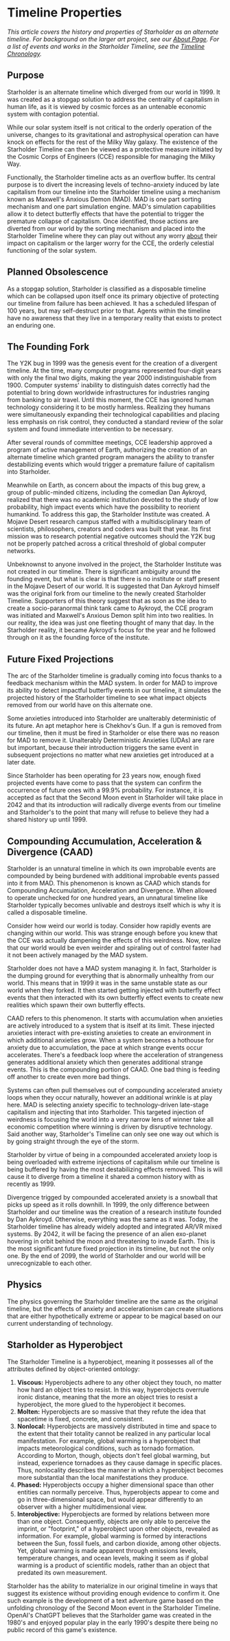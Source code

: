 # Timeline Properties

*This article covers the history and properties of Starholder as an alternate timeline. For background on the larger art project, see our [About Page](about). For a list of events and works in the Starholder Timeline, see the [Timeline Chronology](/timeline).*

## Purpose

Starholder is an alternate timeline which diverged from our world in 1999. It was created as a stopgap solution to address the centrality of capitalism in human life, as it is viewed by cosmic forces as an untenable economic system with contagion potential.

While our solar system itself is not critical to the orderly operation of the universe, changes to its gravitational and astrophysical operation can have knock on effects for the rest of the Milky Way galaxy. The existence of the Starholder Timeline can then be viewed as a protective measure initiated by the Cosmic Corps of Engineers (CCE) responsible for managing the Milky Way.

Functionally, the Starholder timeline acts as an overflow buffer. Its central purpose is to divert the increasing levels of techno-anxiety induced by late capitalism from our timeline into the Starholder timeline using a mechanism known as Maxwell's Anxious Demon (MAD). MAD is one part sorting mechanism and one part simulation engine. MAD's simulation capabilities allow it to detect butterfly effects that have the potential to trigger the premature collapse of capitalism. Once identified, those actions are diverted from our world by the sorting mechanism and placed into the Starholder Timeline where they can play out without any worry [about](https://starholder.xyz/index.php?title=About\&action=edit\&redlink=1) their impact on capitalism or the larger worry for the CCE, the orderly celestial functioning of the solar system.

## Planned Obsolescence

As a stopgap solution, Starholder is classified as a disposable timeline which can be collapsed upon itself once its primary objective of protecting our timeline from failure has been achieved. It has a scheduled lifespan of 100 years, but may self-destruct prior to that. Agents within the timeline have no awareness that they live in a temporary reality that exists to protect an enduring one.

## The Founding Fork

The Y2K bug in 1999 was the genesis event for the creation of a divergent timeline. At the time, many computer programs represented four-digit years with only the final two digits, making the year 2000 indistinguishable from 1900. Computer systems' inability to distinguish dates correctly had the potential to bring down worldwide infrastructures for industries ranging from banking to air travel. Until this moment, the CCE has ignored human technology considering it to be mostly harmless. Realizing they humans were simultaneously expanding their technological capabilities and placing less emphasis on risk control, they conducted a standard review of the solar system and found immediate intervention to be necessary.

After several rounds of committee meetings, CCE leadership approved a program of active management of Earth, authorizing the creation of an alternate timeline which granted program managers the ability to transfer destabilizing events which would trigger a premature failure of capitalism into Starholder.

Meanwhile on Earth, as concern about the impacts of this bug grew, a group of public-minded citizens, including the comedian Dan Aykroyd, realized that there was no academic institution devoted to the study of low probability, high impact events which have the possibility to reorient humankind. To address this gap, the Starholder Institute was created. A Mojave Desert research campus staffed with a multidisciplinary team of scientists, philosophers, creators and coders was built that year. Its first mission was to research potential negative outcomes should the Y2K bug not be properly patched across a critical threshold of global computer networks.

Unbeknownst to anyone involved in the project, the Starholder Institute was not created in our timeline. There is significant ambiguity around the founding event, but what is clear is that there is no institute or staff present in the Mojave Desert of our world. It is suggested that Dan Aykroyd himself was the original fork from our timeline to the newly created Starholder Timeline. Supporters of this theory suggest that as soon as the idea to create a socio-paranormal think tank came to Aykroyd, the CCE program was initiated and Maxwell's Anxious Demon split him into two realities. In our reality, the idea was just one fleeting thought of many that day. In the Starholder reality, it became Aykroyd's focus for the year and he followed through on it as the founding force of the institute.

## Future Fixed Projections

The arc of the Starholder timeline is gradually coming into focus thanks to a feedback mechanism within the MAD system. In order for MAD to improve its ability to detect impactful butterfly events in our timeline, it simulates the projected history of the Starholder timeline to see what impact objects removed from our world have on this alternate one.

Some anxieties introduced into Starholder are unalterably deterministic of its future. An apt metaphor here is Chekhov's Gun. If a gun is removed from our timeline, then it must be fired in Starholder or else there was no reason for MAD to remove it. Unalterably Deterministic Anxieties (UDAs) are rare but important, because their introduction triggers the same event in subsequent projections no matter what new anxieties get introduced at a later date.

Since Starholder has been operating for 23 years now, enough fixed projected events have come to pass that the system can confirm the occurrence of future ones with a 99.9% probability. For instance, it is accepted as fact that the Second Moon event in Starholder will take place in 2042 and that its introduction will radically diverge events from our timeline and Starholder's to the point that many will refuse to believe they had a shared history up until 1999.

## Compounding Accumulation, Acceleration & Divergence (CAAD)

Starholder is an unnatural timeline in which its own improbable events are compounded by being burdened with additional improbable events passed into it from MAD. This phenomenon is known as CAAD which stands for Compounding Accumulation, Acceleration and Divergence. When allowed to operate unchecked for one hundred years, an unnatural timeline like Starholder typically becomes unlivable and destroys itself which is why it is called a disposable timeline.

Consider how weird our world is today. Consider how rapidly events are changing within our world. This was strange enough before you knew that the CCE was actually dampening the effects of this weirdness. Now, realize that our world would be even weirder and spiraling out of control faster had it not been actively managed by the MAD system.

Starholder does not have a MAD system managing it. In fact, Starholder is the dumping ground for everything that is abnormally unhealthy from our world. This means that in 1999 it was in the same unstable state as our world when they forked. It then started getting injected with butterfly effect events that then interacted with its own butterfly effect events to create new realities which spawn their own butterfly effects.

CAAD refers to this phenomenon. It starts with accumulation when anxieties are actively introduced to a system that is itself at its limit. These injected anxieties interact with pre-existing anxieties to create an environment in which additional anxieties grow. When a system becomes a hothouse for anxiety due to accumulation, the pace at which strange events occur accelerates. There's a feedback loop where the acceleration of strangeness generates additional anxiety which then generates additional strange events. This is the compounding portion of CAAD. One bad thing is feeding off another to create even more bad things.

Systems can often pull themselves out of compounding accelerated anxiety loops when they occur naturally, however an additional wrinkle is at play here. MAD is selecting anxiety specific to technology-driven late-stage capitalism and injecting that into Starholder. This targeted injection of weirdness is focusing the world into a very narrow lens of winner take all economic competition where winning is driven by disruptive technology. Said another way, Starholder's Timeline can only see one way out which is by going straight through the eye of the storm.

Starholder by virtue of being in a compounded accelerated anxiety loop is being overloaded with extreme injections of capitalism while our timeline is being buffered by having the most destabilizing effects removed. This is will cause it to diverge from a timeline it shared a common history with as recently as 1999.

Divergence trigged by compounded accelerated anxiety is a snowball that picks up speed as it rolls downhill. In 1999, the only difference between Starholder and our timeline was the creation of a research institute founded by Dan Aykroyd. Otherwise, everything was the same as it was. Today, the Starholder timeline has already widely adopted and integrated AR/VR mixed systems. By 2042, it will be facing the presence of an alien exo-planet hovering in orbit behind the moon and threatening to invade Earth. This is the most significant future fixed projection in its timeline, but not the only one. By the end of 2099, the world of Starholder and our world will be unrecognizable to each other.

## Physics

The physics governing the Starholder timeline are the same as the original timeline, but the effects of anxiety and accelerationism can create situations that are either hypothetically extreme or appear to be magical based on our current understanding of technology.

## Starholder as Hyperobject

The Starholder Timeline is a hyperobject, meaning it possesses all of the attributes defined by object-oriented ontology:

1. **Viscous:** Hyperobjects adhere to any other object they touch, no matter how hard an object tries to resist. In this way, hyperobjects overrule ironic distance, meaning that the more an object tries to resist a hyperobject, the more glued to the hyperobject it becomes.
2. **Molten:** Hyperobjects are so massive that they refute the idea that spacetime is fixed, concrete, and consistent.
3. **Nonlocal:** Hyperobjects are massively distributed in time and space to the extent that their totality cannot be realized in any particular local manifestation. For example, global warming is a hyperobject that impacts meteorological conditions, such as tornado formation. According to Morton, though, objects don't feel global warming, but instead, experience tornadoes as they cause damage in specific places. Thus, nonlocality describes the manner in which a hyperobject becomes more substantial than the local manifestations they produce.
4. **Phased:** Hyperobjects occupy a higher dimensional space than other entities can normally perceive. Thus, hyperobjects appear to come and go in three-dimensional space, but would appear differently to an observer with a higher multidimensional view.
5. **Interobjective:** Hyperobjects are formed by relations between more than one object. Consequently, objects are only able to perceive the imprint, or "footprint," of a hyperobject upon other objects, revealed as information. For example, global warming is formed by interactions between the Sun, fossil fuels, and carbon dioxide, among other objects. Yet, global warming is made apparent through emissions levels, temperature changes, and ocean levels, making it seem as if global warming is a product of scientific models, rather than an object that predated its own measurement.

Starholder has the ability to materialize in our original timeline in ways that suggest its existence without providing enough evidence to confirm it. One such example is the development of a text adventure game based on the unfolding chronology of the Second Moon event in the Starholder Timeline. OpenAI's ChatGPT believes that the Starholder game was created in the 1980's and enjoyed popular play in the early 1990's despite there being no public record of this game's existence.
